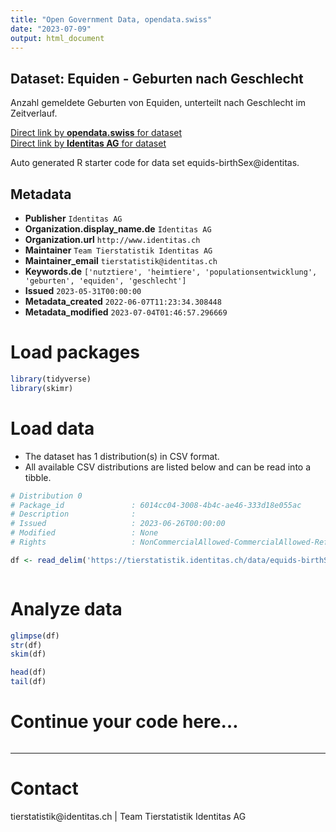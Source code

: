 ```yaml
---
title: "Open Government Data, opendata.swiss"
date: "2023-07-09"
output: html_document
---
```


## Dataset: Equiden - Geburten nach Geschlecht

Anzahl gemeldete Geburten von Equiden, unterteilt nach Geschlecht im Zeitverlauf. 

[Direct link by **opendata.swiss** for dataset](https://opendata.swiss/de/dataset/equiden-geburten-nach-geschlecht)<br>
[Direct link by **Identitas AG** for dataset](https://tierstatistik.identitas.ch/)

Auto generated R starter code for data set equids-birthSex@identitas.

## Metadata

- **Publisher** `Identitas AG`
- **Organization.display_name.de** `Identitas AG`
- **Organization.url** `http://www.identitas.ch`
- **Maintainer** `Team Tierstatistik Identitas AG`
- **Maintainer_email** `tierstatistik@identitas.ch`
- **Keywords.de** `['nutztiere', 'heimtiere', 'populationsentwicklung', 'geburten', 'equiden', 'geschlecht']`
- **Issued** `2023-05-31T00:00:00`
- **Metadata_created** `2022-06-07T11:23:34.308448`
- **Metadata_modified** `2023-07-04T01:46:57.296669`


# Load packages

```r

library(tidyverse)
library(skimr)

```

# Load data

-   The dataset has 1 distribution(s) in CSV format.
-   All available CSV distributions are listed below and can be read into a tibble.

```r

# Distribution 0
# Package_id               : 6014cc04-3008-4b4c-ae46-333d18e055ac
# Description              : 
# Issued                   : 2023-06-26T00:00:00
# Modified                 : None
# Rights                   : NonCommercialAllowed-CommercialAllowed-ReferenceRequired

df <- read_delim('https://tierstatistik.identitas.ch/data/equids-birthSex.csv')



```

# Analyze data

```r

glimpse(df)
str(df)
skim(df)

head(df)
tail(df)

```

# Continue your code here...

```r

```

------------------------------------------------------------------------

# Contact

tierstatistik@identitas.ch | Team Tierstatistik Identitas AG
